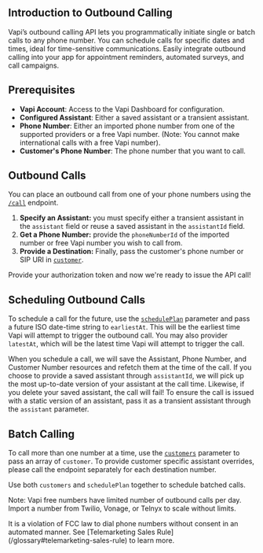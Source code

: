 ## Introduction to Outbound Calling

Vapi’s outbound calling API lets you programmatically initiate single or batch calls to any phone number. You can schedule calls for specific dates and times, ideal for time-sensitive communications. Easily integrate outbound calling into your app for appointment reminders, automated surveys, and call campaigns.

## Prerequisites

- **Vapi Account**: Access to the Vapi Dashboard for configuration.
- **Configured Assistant**: Either a saved assistant or a transient assistant.
- **Phone Number**: Either an imported phone number from one of the supported providers or a free Vapi number. (Note: You cannot make international calls with a free Vapi number).
- **Customer's Phone Number**: The phone number that you want to call.

## Outbound Calls

You can place an outbound call from one of your phone numbers using the [`/call`](/api-reference/calls/create-phone-call) endpoint.

1. **Specify an Assistant:** you must specify either a transient assistant in the `assistant` field or reuse a saved assistant in the `assistantId` field.
2. **Get a Phone Number:** provide the `phoneNumberId` of the imported number or free Vapi number you wish to call from.
3. **Provide a Destination:** Finally, pass the customer's phone number or SIP URI in [`customer`](api-reference/calls/create-phone-call#request.body.customer).

Provide your authorization token and now we're ready to issue the API call!

## Scheduling Outbound Calls

To schedule a call for the future, use the [`schedulePlan`](api-reference/calls/create-phone-call#request.body.schedulePlan) parameter and pass a future ISO date-time string to `earliestAt`. This will be the earliest time Vapi will attempt to trigger the outbound call. You may also provider `latestAt`, which will be the latest time Vapi will attempt to trigger the call.

When you schedule a call, we will save the Assistant, Phone Number, and Customer Number resources and refetch them at the time of the call. If you choose to provide a saved assistant through `assistantId`, we will pick up the most up-to-date version of your assistant at the call time. Likewise, if you delete your saved assistant, the call will fail! To ensure the call is issued with a static version of an assistant, pass it as a transient assistant through the `assistant` parameter.


## Batch Calling

To call more than one number at a time, use the [`customers`](api-reference/calls/create-phone-call#request.body.customers) parameter to pass an array of `customer`. To provide customer specific assistant overrides, please call the endpoint separately for each destination number.

Use both `customers` and `schedulePlan` together to schedule batched calls.

Note: Vapi free numbers have limited number of outbound calls per day. Import a number from Twilio, Vonage, or Telnyx to scale without limits.

<Warning>
  It is a violation of FCC law to dial phone numbers without consent in an
  automated manner. See [Telemarketing Sales
  Rule](/glossary#telemarketing-sales-rule) to learn more.
</Warning>